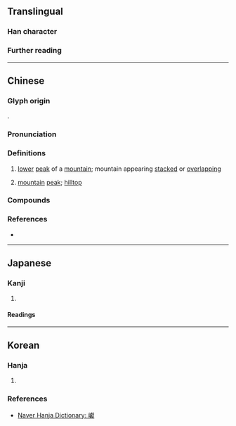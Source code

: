 {{character info}}
==Translingual==

===Han character===
{{Han char|rn=46|rad=山|as=20|sn=23|four=23734|canj=UYBK|ids=⿰山獻}}

===Further reading===
{{Han ref|kx=0323.090|dkj=08651|dj=0623.170|hdz=10809.020|uh=5DD8|bh=F7D6|bd=63446}}

----

==Chinese==
{{zh-forms|s=𪩘|alt=巚}}

===Glyph origin===
{{Han etym}}
{{Han compound|山|獻|c1=s|c2=p|ls=psc|t1=mountain}}.

===Pronunciation===
{{zh-pron
|m=yǎn
|c=jin5
|mc=y
|oc=y
|cat=n
}}

===Definitions===
{{head|zh|Han character}}

# {{lb|zh|literary}} [[low]]er [[peak]] of a [[mountain]]; mountain appearing [[stack]]ed or [[overlap]]ping
#: {{zh-also|甗}}
# {{lb|zh|literary}} [[mountain]] [[peak]]; [[hilltop]]

===Compounds===
{{zh-der|巘巘|疊巘}}

===References===
* {{R:yue:Hanzi}}

----

==Japanese==

===Kanji===
{{ja-kanji|grade=|rs=山20}}

# {{rfdef|ja|sort=山20}}

====Readings====
{{ja-readings|on=げん,ごん,けん|kun=みね-}}

----

==Korean==

===Hanja===
{{ko-hanja|봉우리|헌}}

# {{rfdef|ko|sort=山20}}

===References===
* [https://hanja.dict.naver.com/#/entry/ccko/1fec788411a942dca4ae950271df3ce9 Naver Hanja Dictionary: 巘]